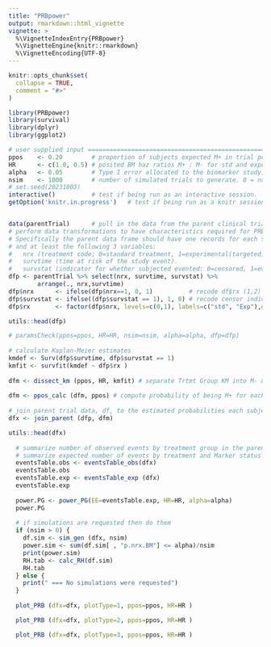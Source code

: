 ```yaml
---
title: "PRBpower"
output: rmarkdown::html_vignette
vignette: >
  %\VignetteIndexEntry{PRBpower}
  %\VignetteEngine{knitr::rmarkdown}
  %\VignetteEncoding{UTF-8}
---
```


```r
knitr::opts_chunk$set(
  collapse = TRUE,
  comment = "#>"
)
```

```r
library(PRBpower)
library(survival)
library(dplyr)
library(ggplot2)
```

```r
# user supplied input ========================================================
ppos    <- 0.20        # proportion of subjects expected M+ in trial population 
HR      <- c(1.0, 0.5) # posited BM haz ratios M+ : M- for std and experimental treatment groups. 
alpha   <- 0.05        # Type I error allocated to the biomarker study.
nsim    <- 1000        # number of simulated trials to generate. 0 = no simulations. 
# set.seed(20231003)
interactive()          # test if being run as an interactive session.
getOption('knitr.in.progress')   # test if being run as a knitr session. 


data(parentTrial)      # pull in the data from the parent clinical trial
# perform data transformations to have characteristics required for PRBpower
# Specifically the parent data frame should have one records for each subject 
# and at least the following 3 variables:
#   nrx (treatment code; 0=standard treatment, 1=experimental(targeted) treatment).
#   survtime (time at risk of the study event).
#   survstat (indicator for whether subjected evented: 0=censored, 1=evented)
dfp <- parentTrial %>% select(nrx, survtime, survstat) %>%
        arrange(., nrx,survtime)
dfp$nrx      <- ifelse(dfp$nrx==1, 0, 1)          # recode df$rx (1,2) -> (0,1)
dfp$survstat <- ifelse((dfp$survstat == 1), 1, 0) # recode censor indicator. 1=event; 0=censor
dfp$rx       <- factor(dfp$nrx, levels=c(0,1), labels=c("std", "Exp"),ordered=TRUE) # std is ref grp.

utils::head(dfp)

# paramsCheck(ppos=ppos, HR=HR, nsim=nsim, alpha=alpha, dfp=dfp)
  
# calculate Kaplan-Meier estimates
kmdef <- Surv(dfp$survtime, dfp$survstat == 1)
kmfit <- survfit(kmdef ~ dfp$rx ) 
  
dfm <- dissect_km (ppos, HR, kmfit) # separate Trtmt Group KM into M- & M+
  
dfm <- ppos_calc (dfm, ppos) # compute probability of being M+ for each event/censor time 
  
# join parent trial data, df, to the estimated probabilities each subject is M+ 
dfx <- join_parent (dfp, dfm)

utils::head(dfx)
  
  # summarize number of observed events by treatment group in the parent trial. Also,  
  # summarize expected number of events by treatment and Marker status under alt hypothesis. 
  eventsTable.obs <- eventsTable_obs(dfx)
  eventsTable.obs
  eventsTable.exp <- eventsTable_exp (dfx) 
  eventsTable.exp
  
  power.PG <- power_PG(EE=eventsTable.exp, HR=HR, alpha=alpha)
  power.PG
  
  # if simulations are requested then do them 
  if (nsim > 0) {
    df.sim <- sim_gen (dfx, nsim)
    power.sim <- sum(df.sim[ , "p.nrx.BM"] <= alpha)/nsim
    print(power.sim)
    RH.tab <- calc_RH(df.sim)
    RH.tab
  } else {
    print(" === No simulations were requested")
  }
  
  plot_PRB (dfx=dfx, plotType=1, ppos=ppos, HR=HR )

  plot_PRB (dfx=dfx, plotType=2, ppos=ppos, HR=HR )

  plot_PRB (dfx=dfx, plotType=3, ppos=ppos, HR=HR )

```

